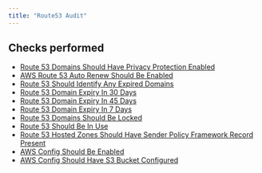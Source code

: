 ```yaml
---
title: "Route53 Audit"
---
```


## Checks performed

- [Route 53 Domains Should Have Privacy Protection Enabled](route53monitoring/rules/privacy_protection)
- [AWS Route 53 Auto Renew Should Be Enabled](route53monitoring/rules/domain_auto_renew)
- [Route 53 Should Identify Any Expired Domains](route53monitoring/rules/domain_expired)
- [Route 53 Domain Expiry In 30 Days](route53monitoring/rules/domain_expiry_30_days)
- [Route 53 Domain Expiry In 45 Days](route53monitoring/rules/domain_expiry_45_days)
- [Route 53 Domain Expiry In 7 Days](route53monitoring/rules/domain_expiry_7_days)
- [Route 53 Domains Should Be Locked](route53monitoring/rules/domain_transfer_lock)
- [Route 53 Should Be In Use](route53monitoring/rules/route53_in_use)
- [Route 53 Hosted Zones Should Have Sender Policy Framework Record Present](route53monitoring/rules/sender_policy_framework_record_present)
- [AWS Config Should Be Enabled](route53monitoring/rules/aws_config_enabled)
- [AWS Config Should Have S3 Bucket Configured](route53monitoring/rules/config_referencing_missing_s3_bucket)
